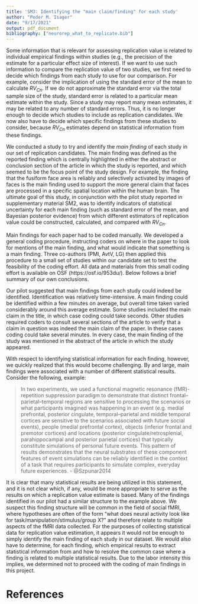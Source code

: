 ```yaml
---
title: 'SM3: Identifying the "main claim/finding" for each study'
author: "Peder M. Isager"
date: "9/17/2021"
output: pdf_document
bibliography: ["neurorep_what_to_replicate.bib"]
---
```


Some information that is relevant for assessing replication value is related to individual empirical findings within studies (e.g., the precision of the estimate for a particular effect size of interest). If we want to use such information to compare the replication value of two studies, we first need to decide which findings from each study to use for our comparison. For example, consider the implication of using the standard error of the mean to calculate *RV~Cn~*. If we do not approximate the standard error via the total sample size of the study, standard error is related to a particular mean estimate within the study. Since a study may report many mean estimates, it may be related to any number of standard errors. Thus, it is no longer enough to decide which studies to include as replication candidates. We now also have to decide which specific findings from these studies to consider, because *RV~Cn~* estimates depend on statistical information from these findings. 

We conducted a study to try and identify the *main finding* of each study in our set of replication candidates. The main finding was defined as the reported finding which is centrally highlighted in either the abstract or conclusion section of the article in which the study is reported, and which seemed to be the focus point of the study design. For example, the finding that the fusiform face area is reliably and selectively activated by images of faces is the main finding used to support the more general claim that faces are processed in a specific spatial location within the human brain. The ultimate goal of this study, in conjunction with the pilot study reported in supplementary material SM2, was to identify indicators of statistical uncertainty for each main finding (such as standard error of the mean, and Bayesian posterior evidence) from which different estimators of replication value could be constructed, calculated, and compared with *RV~Cn~*. 

Main findings for each paper had to be coded manually. We developed a general coding procedure, instructing coders on where in the paper to look for mentions of the main finding, and what would indicate that something is a main finding. Three co-authors (PMI, AvtV, LG) then applied this procedure to a small set of studies within our candidate set to test the feasibility of the coding effort. All data and materials from this small coding effort is available on OSF (https://osf.io/953du/). Below follows a brief summary of our own conclusions. 

Our pilot suggested that main findings from each study could indeed be identified. Identification was relatively time-intensive. A main finding could be identified within a few minutes on average, but overall time taken varied considerably around this average estimate. Some studies included the main claim in the title, in which case coding could take seconds. Other studies required coders to consult several sections of the article to verify that a claim in question was indeed the main claim of the paper. In these cases coding could take several minutes. In every case, the main finding of the study was mentioned in the abstract of the article in which the study appeared. 

With respect to identifying statistical information for each finding, however, we quickly realized that this would become challenging. By and large, main findings were associated with a number of different statistical results. Consider the following, example: 

>In two experiments, we used a functional magnetic resonance (fMR)-repetition suppression paradigm to demonstrate that distinct frontal–parietal–temporal regions are sensitive to processing the scenarios or what participants imagined was happening in an event (e.g. medial prefrontal, posterior cingulate, temporal–parietal and middle temporal cortices are sensitive to the scenarios associated with future social events), people (medial prefrontal cortex), objects (inferior frontal and premotor cortices) and locations (posterior cingulate/retrosplenial, parahippocampal and posterior parietal cortices) that typically constitute simulations of personal future events. This pattern of results demonstrates that the neural substrates of these component features of event simulations can be reliably identified in the context of a task that requires participants to simulate complex, everyday future experiences. - @Szpunar2014

It is clear that many statistical results are being utilized in this statement, and it is not clear which, if any, would be more appropriate to serve as the results on which a replication value estimate is based. Many of the findings identified in our pilot had a similar structure to the example above. We suspect this finding structure will be common in the field of social fMRI, where hypotheses are often of the form "what does neural activity look like for task/manipulation/stimulus/group X?" and therefore relate to multiple aspects of the fMRI data collected. For the purposes of collecting statistical data for replication value estimation, it appears it would not be enough to simply identify the main finding of each study in our dataset. We would also have to determine, for each finding, which empirical results to extract statistical information from and how to resolve the common case where a finding is related to multiple statistical results. Due to the labor intensity this implies, we determined not to proceed with the coding of main findings in this project. 




# References



